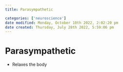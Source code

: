 ```yaml
---
title: Parasympathetic

categories: ['neuroscience']
date modified: Monday, October 10th 2022, 2:02:20 pm
date created: Thursday, July 28th 2022, 5:59:06 pm
---
```


# Parasympathetic
- Relaxes the body



